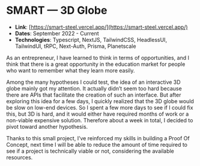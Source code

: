 # SMART — 3D Globe

- **Link**: [https://smart-steel.vercel.app/](https://smart-steel.vercel.app/)
- **Dates**: September 2022 - Current
- **Technologies**: Typescript, NextJS, TailwindCSS, HeadlessUI, TailwindUI, tRPC, Next-Auth, Prisma, Planetscale

As an entrepreneur, I have learned to think in terms of opportunities, and I think that there is a great opportunity in the education market for people who want to remember what they learn more easily.

Among the many hypotheses I could test, the idea of an interactive 3D globe mainly got my attention. It actually didn’t seem too hard because there are APIs that facilitate the creation of such an interface. But after exploring this idea for a few days, I quickly realized that the 3D globe would be slow on low-end devices. So I spent a few more days to see if I could fix this, but 3D is hard, and it would either have required months of work or a non-viable expensive solution. Therefore about a week in total, I decided to pivot toward another hypothesis.

Thanks to this small project, I’ve reinforced my skills in building a Proof Of Concept, next time I will be able to reduce the amount of time required to see if a project is technically viable or not, considering the available resources.
